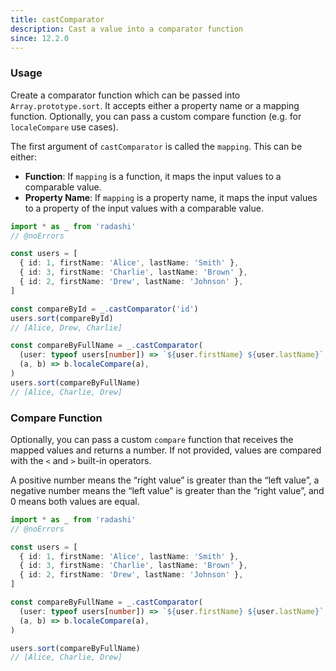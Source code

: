 ```yaml
---
title: castComparator
description: Cast a value into a comparator function
since: 12.2.0
---
```


### Usage

Create a comparator function which can be passed into `Array.prototype.sort`. It accepts either a property name or a mapping function. Optionally, you can pass a custom compare function (e.g. for `localeCompare` use cases).

The first argument of `castComparator` is called the `mapping`. This can be either:

- **Function**: If `mapping` is a function, it maps the input values to a comparable value.
- **Property Name**: If `mapping` is a property name, it maps the input values to a property of the input values with a comparable value.

```ts twoslash
import * as _ from 'radashi'
// @noErrors

const users = [
  { id: 1, firstName: 'Alice', lastName: 'Smith' },
  { id: 3, firstName: 'Charlie', lastName: 'Brown' },
  { id: 2, firstName: 'Drew', lastName: 'Johnson' },
]

const compareById = _.castComparator('id')
users.sort(compareById)
// [Alice, Drew, Charlie]

const compareByFullName = _.castComparator(
  (user: typeof users[number]) => `${user.firstName} ${user.lastName}`,
  (a, b) => b.localeCompare(a),
)
users.sort(compareByFullName)
// [Alice, Charlie, Drew]
```

### Compare Function

Optionally, you can pass a custom `compare` function that receives the mapped values and returns a number. If not provided, values are compared with the `<` and `>` built-in operators.

A positive number means the “right value” is greater than the “left value”, a negative number means the “left value” is greater than the “right value”, and 0 means both values are equal.

```ts twoslash
import * as _ from 'radashi'
// @noErrors

const users = [
  { id: 1, firstName: 'Alice', lastName: 'Smith' },
  { id: 3, firstName: 'Charlie', lastName: 'Brown' },
  { id: 2, firstName: 'Drew', lastName: 'Johnson' },
]

const compareByFullName = _.castComparator(
  (user: typeof users[number]) => `${user.firstName} ${user.lastName}`,
  (a, b) => b.localeCompare(a),
)

users.sort(compareByFullName)
// [Alice, Charlie, Drew]
```
